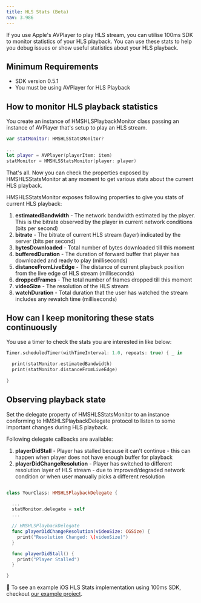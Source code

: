 ```yaml
---
title: HLS Stats (Beta)
nav: 3.986
---
```


If you use Apple's AVPlayer to play HLS stream, you can utilise 100ms SDK to monitor statistics of your HLS playback. You can use these stats to help you debug issues or show useful statistics about your HLS playback.

## Minimum Requirements

-   SDK version 0.5.1
-   You must be using AVPlayer for HLS Playback

## How to monitor HLS playback statistics

You create an instance of HMSHLSPlaybackMonitor class passing an instance of AVPlayer that's setup to play an HLS stream.

```swift
var statMonitor: HMSHLSStatsMonitor?

...
let player = AVPlayer(playerItem: item)
statMonitor = HMSHLSStatsMonitor(player: player)
  ```

That's all. Now you can check the properties exposed by HMSHLSStatsMonitor at any moment to get various stats about the current HLS playback.
  
HMSHLSStatsMonitor exposes following properties to give you stats of current HLS playback:

1. **estimatedBandwidth** - The network bandwidth estimated by the player. This is the bitrate observed by the player in current network conditions (bits per second)
2. **bitrate** - The bitrate of current HLS stream (layer) indicated by the server (bits per second)
3. **bytesDownloaded** - Total number of bytes downloaded till this moment
4. **bufferedDuration** - The duration of forward buffer that player has downloaded and ready to play (milliseconds)
5. **distanceFromLiveEdge** - The distance of current playback position from the live edge of HLS stream (milliseconds)
6. **droppedFrames** - The total number of frames dropped till this moment
7. **videoSize** - The resolution of the HLS stream
8. **watchDuration** - Total duration that the user has watched the stream includes any rewatch time (milliseconds)

## How can I keep monitoring these stats continuously

You use a timer to check the stats you are interested in like below:

```swift
Timer.scheduledTimer(withTimeInterval: 1.0, repeats: true) { _ in

  print(statMonitor.estimatedBandwidth)
  print(statMonitor.distanceFromLiveEdge)
  
}
  ```

## Observing playback state

Set the delegate property of HMSHLSStatsMonitor to an instance conforming to HMSHLSPlaybackDelegate protocol to listen to some important changes during HLS playback.

Following delegate callbacks are available:

1. **playerDidStall** - Player has stalled because it can't continue - this can happen when player does not have enough buffer for playback
2. **playerDidChangeResolution** - Player has switched to different resolution layer of HLS stream - due to improved/degraded network condition or when user manually picks a different resolution

```swift

class YourClass: HMSHLSPlaybackDelegate {

  ...
  statMonitor.delegate = self
  ...

  // HMSHLSPlaybackDelegate
  func playerDidChangeResolution(videoSize: CGSize) {
    print("Resolution Changed: \(videoSize)")
  }

  func playerDidStall() {
    print("Player Stalled")
  }

}

  ```

👀 To see an example iOS HLS Stats implementation using 100ms SDK, checkout [our example project](https://github.com/100mslive/100ms-ios-sdk/tree/main/Example).
